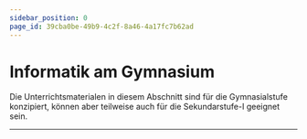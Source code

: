 ```yaml
---
sidebar_position: 0
page_id: 39cba0be-49b9-4c2f-8a46-4a17fc7b62ad
---
```


# Informatik am Gymnasium
Die Unterrichtsmaterialen in diesem Abschnitt sind für die Gymnasialstufe konzipiert, können aber teilweise auch für
die Sekundarstufe-I geeignet sein.

---
